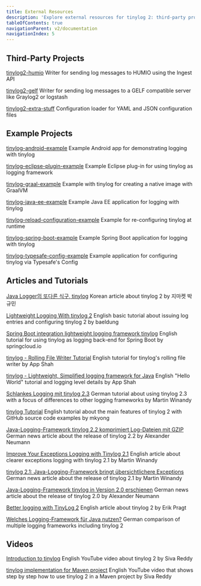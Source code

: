 ```yaml
---
title: External Resources
description: 'Explore external resources for tinylog 2: third-party projects, example projects, insightful articles, and helpful tutorials to enhance your logging.'
tableOfContents: true
navigationParent: v2/documentation
navigationIndex: 5
---
```


## Third-Party Projects

[tinylog2-humio](https://github.com/chaudhryfaisal/tinylog2-humio)
Writer for sending log messages to HUMIO using the Ingest API

[tinylog2-gelf](https://github.com/chaudhryfaisal/tinylog2-gelf)
Writer for sending log messages to a GELF compatible server like Graylog2 or logstash

[tinylog2-extra-stuff](https://github.com/Git5000/tinylog_extra_stuff)
Configuration loader for YAML and JSON configuration files

## Example Projects

[tinylog-android-example](https://github.com/tinylog-org/tinylog-android-example)
Example Android app for demonstrating logging with tinylog

[tinylog-eclipse-plugin-example](https://github.com/tinylog-org/tinylog-eclipse-plugin-example)
Example Eclipse plug-in for using tinylog as logging framework

[tinylog-graal-example](https://github.com/tinylog-org/tinylog-graal-example)
Example with tinylog for creating a native image with GraalVM

[tinylog-java-ee-example](https://github.com/tinylog-org/tinylog-java-ee-example)
Example Java EE application for logging with tinylog

[tinylog-reload-configuration-example](https://github.com/tinylog-org/tinylog-reload-configuration-example)
Example for re-configuring tinylog at runtime

[tinylog-spring-boot-example](https://github.com/tinylog-org/tinylog-spring-boot-example)
Example Spring Boot application for logging with tinylog

[tinylog-typesafe-config-example](https://github.com/tinylog-org/tinylog-typesafe-config-example)
Example application for configuring tinylog via Typesafe's Config

## Articles and Tutorials

[Java Logger의 또다른 식구, tinylog](https://dev.gmarket.com/67)
Korean article about tinylog 2 by 지마켓 박규민

[Lightweight Logging With tinylog 2](https://www.baeldung.com/java-logging-tinylog-guide)
English basic tutorial about issuing log entries and configuring tinylog 2 by baeldung

[Spring Boot integration lightweight logging framework tinylog](https://www.springcloud.io/post/2022-02/spring-boot-tinylog/)
English tutorial for using tinylog as logging back-end for Spring Boot by springcloud.io

[tinylog - Rolling File Writer Tutorial](https://crunchify.com/tinylog-rolling-file-writer-tutorial/)
English tutorial for tinylog's rolling file writer by App Shah

[tinylog - Lightweight, Simplified logging framework for Java](https://crunchify.com/tinylog-lightweight-simplified-logging-framework-for-java-helloworld-tutorial-lets-get-started/)
English "Hello World" tutorial and logging level details by App Shah

[Schlankes Logging mit tinylog 2.3](https://entwickler.de/security/schlankes-logging-mit-tinylog-23)
German tutorial about using tinylog 2.3 with a focus of differences to other logging frameworks by Martin Winandy

[tinylog Tutorial](https://mkyong.com/v2/logging/tinylog-tutorial/)
English tutorial about the main features of tinylog 2 with GitHub source code examples by mkyong

[Java-Logging-Framework tinylog 2.2 komprimiert Log-Dateien mit GZIP](https://www.heise.de/news/Java-Logging-Framework-tinylog-2-2-komprimiert-Log-Dateien-mit-GZIP-4939451.html)
German news article about the release of tinylog 2.2 by Alexander Neumann

[Improve Your Exceptions Logging with Tinylog 2.1](https://medium.com/@pmwmedia/improve-your-exceptions-logging-with-tinylog-2-1-e0a12fd645a5?source=friends_link&sk=467a3d6d907974ad011de313c7d3f2bf)
English article about clearer exceptions logging with tinylog 2.1 by Martin Winandy

[tinylog 2.1: Java-Logging-Framework bringt übersichtlichere Exceptions](https://jaxenter.de/tools/tinylog-2-1-java-logging-framework-exceptions-92758)
German news article about the release of tinylog 2.1 by Martin Winandy

[Java-Logging-Framework tinylog in Version 2.0 erschienen](https://www.heise.de/news/Java-Logging-Framework-tinylog-in-Version-2-0-erschienen-4501478.html)
German news article about the release of tinylog 2.0 by Alexander Neumann

[Better logging with TinyLog 2](https://dzone.com/articles/better-logging-with-tinylog-2)
English article about tinylog 2 by Erik Pragt

[Welches Logging-Framework für Java nutzen?](https://blog.doubleslash.de/welches-logging-framework-fuer-java-nutzen/)
German comparison of multiple logging frameworks including tinylog 2

## Videos

[Introduction to tinylog](https://youtu.be/tx3K7gPinKE)
English YouTube video about tinylog 2 by Siva Reddy

[tinylog implementation for Maven project](https://youtu.be/N43DQ__RGi4)
English YouTube video that shows step by step how to use tinylog 2 in a Maven project by Siva Reddy
